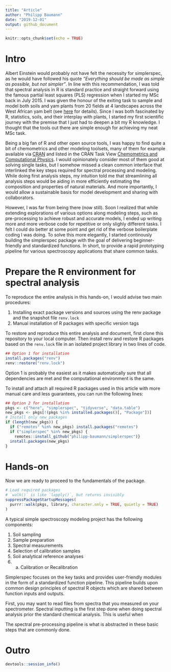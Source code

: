 ```yaml
---
title: "Article"
author: "Philipp Baumann"
date: "2019-12-01"
output: github_document
---
```


```r
knitr::opts_chunk$set(echo = TRUE)
```

# Intro

Albert Einstein would probably not have felt the necessity for simplerspec, as he would have followed his quote *"Everything should be made as simple as possible, but not simpler"*. In line with this recommendation, I was told that spectral analysis in R is standard practice and straight forward using the famous partial least squares (PLS) regression when I started my MSc back in July 2015. I was given the honour of  the exiting task to sample and model both soils and yam plants from 20 fields at 4 landscapes across the West African yam belt (see [here](www.yamsys.org) for details). Since I was both fascinated by R, statistics, soils, and their interplay with plants, I started my first scientific journey with the premise that I just had to deepen a bit my R knowledge. I thought that the tools out there are simple enough for achieving my neat MSc task.

Being a big fan of R and other open source tools, I was happy to find quite a bit of chemometrics and other modeling toolsets, many of them for example available via [CRAN](https://cran.r-project.org/) and listed in the CRAN Task View [Chemometrics and Computational Physics](https://cran.r-project.org/web/views/ChemPhys.html). I would opinionately consider most of them good at solving single tasks, but I somehow missed a clean common interface that interlinked the key steps required for spectral processing and modeling. While doing first analysis steps, my intuition told me that streamlining all analysis steps would be aiding in more efficiently estimating the composition and properties of natural materials. And more importantly, I would allow a sustainable basis for model development and sharing with collaborators.

However, I was far from being there (now still). Soon I realized that while extending explorations of various options along modeling steps, such as pre-processing to achieve robust and accurate models, I ended up writing more and more verbose code for repetitive or only slighly different tasks. I felt I could do better at some point and get rid of the verbose boilerplate coding I was doing. To solve this more elegantly, I started continously building the simplerspec package with the goal of delivering beginner-friendly and standardized functions. In short, to provide a rapid prototyping pipeline for various spectroscopy applications that share common tasks.

# Prepare the R environment for spectral analysis

To reproduce the entire analysis in this hands-on, I would advise two main procedures:

1. Installing exact package versions and sources using the renv package and the snapshot file `renv.lock`
2. Manual installation of R packages with specific version tags


To restore and reproduce this entire analysis and document, first clone this repository to your local computer. Then install renv and restore R packages based on the `renv.lock` file in an isolated project library in two lines of code.

```r
## Option 1 for installation
install.packages("renv")
renv::restore("renv.lock")
```

Option 1 is probably the easiest as it makes automatically sure that all dependencies are met and the computational environment is the same.

To install and attach all required R packages used in this article with more manual care and less guarantees, you can run the following lines:

```r
## Option 2 for installation
pkgs <- c("here", "simplerspec", "tidyverse", "data.table")
new_pkgs <- pkgs[!(pkgs %in% installed.packages()[, "Package"])]
# Install only new packages
if (length(new_pkgs)) {
  if ("remotes" %in% new_pkgs) install.packages("remotes")
  if ("simplerspec" %in% new_pkgs) {
    remotes::install_github("philipp-baumann/simplerspec")}
  install.packages(new_pkgs)
}
```



# Hands-on

Now we are ready to proceed to the fundamentals of the package.

```r
# Load required packages
# `walk()` is like `lapply()`, but returns invisibly
suppressPackageStartupMessages(
  purrr::walk(pkgs, library, character.only = TRUE, quietly = TRUE)
)
```


A typical simple spectroscopy modeling project has the following components:

1. Soil sampling
2. Sample preparation
3. Spectral measurements
4. Selection of calibration samples
5. Soil analytical reference analyses
6. 
    a. Calibration or Recalibration

Simplerspec focuses on the key tasks and provides user-friendly modules in the form of a standardized function pipeline. This pipeline builds upon common design principles of spectral R objects which are shared between function inputs and outputs.

First, you may want to read files from spectra that you measured on your spectrometer. Spectral inputting is the first step done when doing spectral analysis prior the standard chemical analysis. This is useful when 

The spectral pre-processing pipeline is what is abstracted in these basic steps that are commonly done.

# Outro

```r
devtools::session_info()
```


